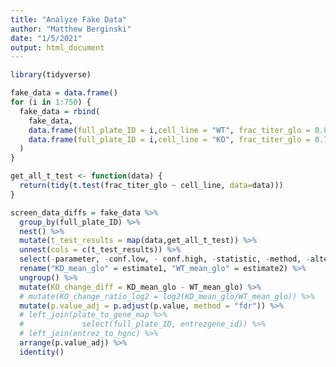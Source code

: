```yaml
---
title: "Analyze Fake Data"
author: "Matthew Berginski"
date: "1/5/2021"
output: html_document
---
```


```r
library(tidyverse)
```

```r
fake_data = data.frame()
for (i in 1:750) {
  fake_data = rbind(
    fake_data,
    data.frame(full_plate_ID = i,cell_line = "WT", frac_titer_glo = 0.83 + rnorm(3,sd=0.15)),
    data.frame(full_plate_ID = i,cell_line = "KO", frac_titer_glo = 0.75 + rnorm(3,sd=0.15))
  )
}

get_all_t_test <- function(data) {
  return(tidy(t.test(frac_titer_glo ~ cell_line, data=data)))
}

screen_data_diffs = fake_data %>%
  group_by(full_plate_ID) %>%
  nest() %>%
  mutate(t_test_results = map(data,get_all_t_test)) %>%
  unnest(cols = c(t_test_results)) %>%
  select(-parameter, -conf.low, - conf.high, -statistic, -method, -alternative, -data, -estimate) %>%
  rename("KD_mean_glo" = estimate1, "WT_mean_glo" = estimate2) %>%
  ungroup() %>%
  mutate(KO_change_diff = KD_mean_glo - WT_mean_glo) %>%
  # mutate(KO_change_ratio_log2 = log2(KD_mean_glo/WT_mean_glo)) %>%
  mutate(p.value_adj = p.adjust(p.value, method = "fdr")) %>%
  # left_join(plate_to_gene_map %>%
  #             select(full_plate_ID, entrezgene_id)) %>%
  # left_join(entrez_to_hgnc) %>%
  arrange(p.value_adj) %>%
  identity()
```